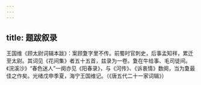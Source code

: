 ```yaml
---
---
---
```

title: 题跋叙录
---




王国维《顾太尉词辑本跋》：案顾夐字里不传。前蜀时官刺史，后事孟知祥，累迁至太尉。其词见《花间集》者五十五首，兹录为一卷。夐在牛给事、毛司徒间。《浣溪沙》“春色迷人”一阕亦见《阳春录》，与《河传》、《诉衷情》数阕，当为夐最佳之作矣。光绪戊申季夏，海宁王国维记。（《唐五代二十一家词辑》）